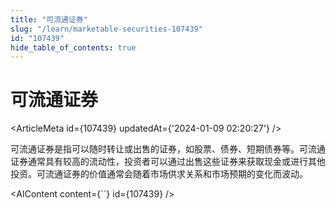 ```yaml
---
title: "可流通证券"
slug: "/learn/marketable-securities-107439"
id: "107439"
hide_table_of_contents: true
---
```



# 可流通证券

<ArticleMeta id={107439} updatedAt={'2024-01-09 02:20:27'} />
<div className='border-solid border-b border-t-0 my-4 border-[var(--ifm-color-gray-300)]' />

可流通证券是指可以随时转让或出售的证券，如股票、债券、短期债券等。可流通证券通常具有较高的流动性，投资者可以通过出售这些证券来获取现金或进行其他投资。可流通证券的价值通常会随着市场供求关系和市场预期的变化而波动。

<AIContent content={``} id={107439} />
